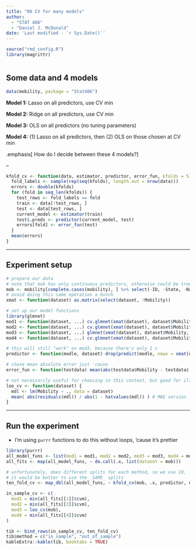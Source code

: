 ```yaml
---
title: "00 CV for many models"
author: 
  - "STAT 406"
  - "Daniel J. McDonald"
date: 'Last modified - `r Sys.Date()`'
---
```



```r
source("rmd_config.R")
library(magrittr)
```

```r
```



## Some data and 4 models

```r
data(mobility, package = "Stat406")
```

**Model 1:** Lasso on all predictors, use CV min

**Model 2:** Ridge on all predictors, use CV min

**Model 3:** OLS on all predictors (no tuning parameters)

**Model 4:** (1) Lasso on all predictors, then (2) OLS on those chosen at CV min

.emphasis[
How do I decide between these 4 models?
]

--

```r
kfold_cv <- function(data, estimator, predictor, error_fun, kfolds = 5) {
  fold_labels <- sample(rep(seq(kfolds), length.out = nrow(data)))
  errors <- double(kfolds)
  for (fold in seq_len(kfolds)) {
    test_rows <- fold_labels == fold
    train <- data[!test_rows, ]
    test <- data[test_rows, ]
    current_model <- estimator(train)
    test$.preds <- predictor(current_model, test)
    errors[fold] <- error_fun(test)
  }
  mean(errors)
}
```

---

## Experiment setup

```r
# prepare our data
# note that mob has only continuous predictors, otherwise could be trouble
mob <- mobility[complete.cases(mobility), ] %>% select(-ID, -State, -Name)
# avoid doing this same operation a bunch
xmat <- function(dataset) as.matrix(select(dataset, !Mobility))

# set up our model functions
library(glmnet)
mod1 <- function(dataset, ...) cv.glmnet(xmat(dataset), dataset$Mobility, type.measure = "mae", ...)
mod2 <- function(dataset, ...) cv.glmnet(xmat(dataset), dataset$Mobility, alpha = 0, type.measure = "mae", ...)
mod3 <- function(dataset, ...) glmnet(xmat(dataset), dataset$Mobility, lambda = 0, ...) # just does lm()
mod4 <- function(dataset, ...) cv.glmnet(xmat(dataset), dataset$Mobility, relax = TRUE, gamma = 1, type.measure = "mae", ...)

# this will still "work" on mod3, because there's only 1 s
predictor <- function(modle, dataset) drop(predict(modle, newx = xmat(dataset), s = "lambda.min"))

# chose mean absolute error just 'cause
error_fun <- function(testdata) mean(abs(testdata$Mobility - testdata$.preds))

# not necessarily useful for choosing in this context, but good for illustration
loo_cv <- function(dataset) {
  mdl <- lm(Mobility ~ ., data = dataset)
  mean( abs(residuals(mdl)) / abs(1 - hatvalues(mdl)) ) # MAE version
}
```

---

## Run the experiment

* I'm using `purrr` functions to do this without loops, 'cause it's prettier

```r
library(purrr)
all_model_funs <- list(mod1 = mod1, mod2 = mod2, mod3 = mod3, mod4 = mod4)
all_fits <- map(all_model_funs, ~ do.call(.x, list(dataset = mob)))

# unfortunately, does different splits for each method, so we use 10, 
# it would be better to use the _SAME_ splits
ten_fold_cv <- map_dbl(all_model_funs, ~ kfold_cv(mob, .x, predictor, error_fun, 10)) 

in_sample_cv <- c(
  mod1 = min(all_fits[[1]]$cvm),
  mod2 = min(all_fits[[2]]$cvm),
  mod3 = loo_cv(mob),
  mod4 = min(all_fits[[4]]$cvm)
)

tib <- bind_rows(in_sample_cv, ten_fold_cv)
tib$method = c("in_sample", "out_of_sample")
kableExtra::kable(tib, booktabs = TRUE)
```